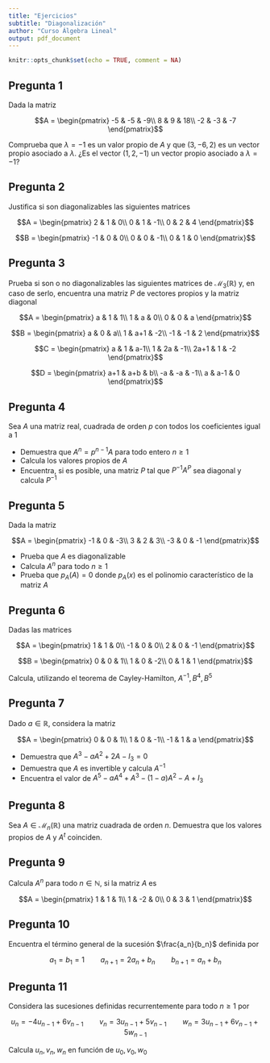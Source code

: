 ```yaml
---
title: "Ejercicios"
subtitle: "Diagonalización"
author: "Curso Álgebra Lineal"
output: pdf_document
---
```


```r
knitr::opts_chunk$set(echo = TRUE, comment = NA)
```

## Pregunta 1


Dada la matriz

$$A = \begin{pmatrix}
-5 & -5 & -9\\
8 & 9 & 18\\
-2 & -3 & -7
\end{pmatrix}$$

Comprueba que $\lambda = -1$ es un valor propio de $A$ y que $(3,-6,2)$ es un vector propio asociado a $\lambda$. ¿Es el vector $(1,2,-1)$ un vector propio asociado a $\lambda = -1$?

## Pregunta 2

Justifica si son diagonalizables las siguientes matrices

$$A = \begin{pmatrix}
2 & 1 & 0\\
0 & 1 & -1\\
0 & 2 & 4
\end{pmatrix}$$

$$B = \begin{pmatrix}
-1 & 0 & 0\\
0 & 0 & -1\\
0 & 1 & 0
\end{pmatrix}$$


## Pregunta 3

Prueba si son o no diagonalizables las siguientes matrices de $\mathcal{M}_3(\mathbb{R})$ y, en caso de serlo, encuentra una matriz $P$ de vectores propios y la matriz diagonal

$$A = \begin{pmatrix}
a & 1 & 1\\
1 & a & 0\\
0 & 0 & a
\end{pmatrix}$$

$$B = \begin{pmatrix}
a & 0 & a\\
1 & a+1 & -2\\
-1 & -1 & 2
\end{pmatrix}$$

$$C = \begin{pmatrix}
a & 1 & a-1\\
1 & 2a & -1\\
2a+1 & 1 & -2
\end{pmatrix}$$

$$D = \begin{pmatrix}
a+1 & a+b & b\\
-a & -a & -1\\
a & a-1 & 0
\end{pmatrix}$$

## Pregunta 4

Sea $A$ una matriz real, cuadrada de orden $p$ con todos los coeficientes igual a 1

- Demuestra que $A^n = p^{n-1}A$ para todo entero $n\ge 1$
- Calcula los valores propios de $A$
- Encuentra, si es posible, una matriz $P$ tal que $P^{-1}A^P$ sea diagonal y calcula $P^{-1}$

## Pregunta 5

Dada la matriz

$$A = \begin{pmatrix}
-1 & 0 & -3\\
3 & 2 & 3\\
-3 & 0 & -1
\end{pmatrix}$$

- Prueba que $A$ es diagonalizable
- Calcula $A^n$ para todo $n\ge 1$
- Prueba que $p_A(A) = 0$ donde $p_A(x)$ es el polinomio característico de la matriz $A$

## Pregunta 6

Dadas las matrices

$$A = \begin{pmatrix}
1 & 1 & 0\\
-1 & 0 & 0\\
2 & 0 & -1
\end{pmatrix}$$

$$B = \begin{pmatrix}
0 & 0 & 1\\
1 & 0 & -2\\
0 & 1 & 1
\end{pmatrix}$$

Calcula, utilizando el teorema de Cayley-Hamilton, $A^{-1}, B^4, B^5$

## Pregunta 7

Dado $a\in\mathbb{R}$, considera la matriz

$$A = \begin{pmatrix}
0 & 0 & 1\\
1 & 0 & -1\\
-1 & 1 & a
\end{pmatrix}$$

- Demuestra que $A^3-aA^2+2A-I_3 =0$
- Demuestra que $A$ es invertible y calcula $A^{-1}$
- Encuentra el valor de $A^5-aA^4+A^3-(1-a)A^2-A+I_3$

## Pregunta 8

Sea $A\in\mathcal{M}_n(\mathbb{R})$ una matriz cuadrada de orden $n$. Demuestra que los valores propios de $A$ y $A^t$ coinciden.

## Pregunta 9

Calcula $A^n$ para todo $n\in\mathbb{N}$, si la matriz $A$ es

$$A = \begin{pmatrix}
1 & 1 & 1\\
1 & -2 & 0\\
0 & 3 & 1
\end{pmatrix}$$

## Pregunta 10

Encuentra el término general de la sucesión $\frac{a_n}{b_n}$ definida por

$$a_1 = b_1 = 1\qquad a_{n+1} = 2a_n + b_n\qquad b_{n+1} = a_n+b_n$$

## Pregunta 11

Considera las sucesiones definidas recurrentemente para todo $n\ge 1$ por

$$u_n = -4u_{n-1}+6v_{n-1}\qquad v_{n} = 3u_{n-1}+5v_{n-1}\qquad w_{n} = 3u_{n-1}+6v_{n-1}+5w_{n-1}$$

Calcula $u_n,v_n,w_n$ en función de $u_0,v_0,w_0$
